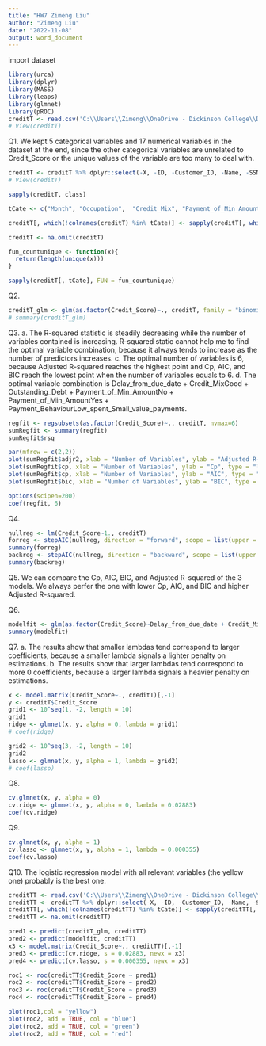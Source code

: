 ---
title: "HW7 Zimeng Liu"
author: "Zimeng Liu"
date: "2022-11-08"
output: word_document
---

import dataset
```{r}
library(urca)
library(dplyr)
library(MASS)
library(leaps)
library(glmnet)
library(pROC)
creditT <- read.csv('C:\\Users\\Zimeng\\OneDrive - Dickinson College\\Desktop\\Dickinson\\7th\\DATA 300\\HW\\credit_train.csv')
# View(creditT)
```
Q1. We kept 5 categorical variables and 17 numerical variables in the dataset at the end, since the other categorical variables are unrelated to Credit_Score or the unique values of the variable are too many to deal with.
```{r}
creditT <- creditT %>% dplyr::select(-X, -ID, -Customer_ID, -Name, -SSN, -Type_of_Loan, -Credit_History_Age)
# View(creditT)

sapply(creditT, class)

tCate <- c("Month", "Occupation",  "Credit_Mix", "Payment_of_Min_Amount", "Payment_Behaviour")

creditT[, which(!colnames(creditT) %in% tCate)] <- sapply(creditT[, which(!colnames(creditT) %in% tCate)], as.numeric)

creditT <- na.omit(creditT)

fun_countunique <- function(x){
  return(length(unique(x)))
}

sapply(creditT[, tCate], FUN = fun_countunique)
```
Q2.
```{r}
creditT_glm <- glm(as.factor(Credit_Score)~., creditT, family = "binomial")
# summary(creditT_glm)
```
Q3.
a. The R-squared statistic is steadily decreasing while the number of variables contained is increasing. R-squared static cannot help me to find the optimal variable combination, because it always tends to increase as the number of predictors increases.
c. The optimal number of variables is 6, because Adjusted R-squared reaches the highest point and Cp, AIC, and BIC reach the lowest point when the number of variables equals to 6.
d. The optimal variable combination is Delay_from_due_date + Credit_MixGood + Outstanding_Debt + Payment_of_Min_AmountNo + Payment_of_Min_AmountYes + Payment_BehaviourLow_spent_Small_value_payments.
```{r}
regfit <- regsubsets(as.factor(Credit_Score)~., creditT, nvmax=6)
sumRegfit <- summary(regfit)
sumRegfit$rsq

par(mfrow = c(2,2))
plot(sumRegfit$adjr2, xlab = "Number of Variables", ylab = "Adjusted R-squared", type = "l")
plot(sumRegfit$cp, xlab = "Number of Variables", ylab = "Cp", type = "l")
plot(sumRegfit$cp, xlab = "Number of Variables", ylab = "AIC", type = "l")
plot(sumRegfit$bic, xlab = "Number of Variables", ylab = "BIC", type = "l")

options(scipen=200)
coef(regfit, 6)
```
Q4.
```{r}
nullreg <- lm(Credit_Score~1., creditT)
forreg <- stepAIC(nullreg, direction = "forward", scope = list(upper = creditT_glm, lower = nullreg), trace = FALSE)
summary(forreg)
backreg <- stepAIC(nullreg, direction = "backward", scope = list(upper = creditT_glm, lower = nullreg), trace = FALSE)
summary(backreg)
```
Q5. We can compare the Cp, AIC, BIC, and Adjusted R-squared of the 3 models. We always perfer the one with lower Cp, AIC, and BIC and higher Adjusted R-squared.

Q6.
```{r}
modelfit <- glm(as.factor(Credit_Score)~Delay_from_due_date + Credit_Mix + Outstanding_Debt + Payment_of_Min_Amount + Payment_Behaviour, creditT, family = "binomial")
summary(modelfit)
```
Q7. 
a. The results show that smaller lambdas tend correspond to larger coefficients, because a smaller lambda signals a lighter penalty on estimations.
b.  The results show that larger lambdas tend correspond to more 0 coefficients, because a larger lambda signals a heavier penalty on estimations.
```{r}
x <- model.matrix(Credit_Score~., creditT)[,-1]
y <- creditT$Credit_Score
grid1 <- 10^seq(1, -2, length = 10)
grid1
ridge <- glmnet(x, y, alpha = 0, lambda = grid1)
# coef(ridge)

grid2 <- 10^seq(3, -2, length = 10)
grid2
lasso <- glmnet(x, y, alpha = 1, lambda = grid2)
# coef(lasso)
```
Q8.
```{r}
cv.glmnet(x, y, alpha = 0)
cv.ridge <- glmnet(x, y, alpha = 0, lambda = 0.02883)
coef(cv.ridge)
```
Q9.
```{r}
cv.glmnet(x, y, alpha = 1)
cv.lasso <- glmnet(x, y, alpha = 1, lambda = 0.000355)
coef(cv.lasso)
```
Q10. The logistic regression model with all relevant variables (the yellow one) probably is the best one.
```{r}
creditTT <- read.csv('C:\\Users\\Zimeng\\OneDrive - Dickinson College\\Desktop\\Dickinson\\7th\\DATA 300\\HW\\credit_test.csv')
creditTT <- creditTT %>% dplyr::select(-X, -ID, -Customer_ID, -Name, -SSN, -Type_of_Loan, -Credit_History_Age)
creditTT[, which(!colnames(creditTT) %in% tCate)] <- sapply(creditTT[, which(!colnames(creditTT) %in% tCate)], as.numeric)
creditTT <- na.omit(creditTT)

pred1 <- predict(creditT_glm, creditTT)
pred2 <- predict(modelfit, creditTT)
x3 <- model.matrix(Credit_Score~., creditTT)[,-1]
pred3 <- predict(cv.ridge, s = 0.02883, newx = x3)
pred4 <- predict(cv.lasso, s = 0.000355, newx = x3)

roc1 <- roc(creditTT$Credit_Score ~ pred1)
roc2 <- roc(creditTT$Credit_Score ~ pred2)
roc3 <- roc(creditTT$Credit_Score ~ pred3)
roc4 <- roc(creditTT$Credit_Score ~ pred4)

plot(roc1,col = "yellow")
plot(roc2, add = TRUE, col = "blue")
plot(roc2, add = TRUE, col = "green")
plot(roc2, add = TRUE, col = "red")
```






